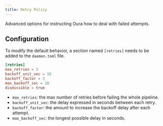 ```yaml
---
title: Retry Policy
---
```


Advanced options for instructing Oura how to deal with failed attempts.

## Configuration

To modify the default behavior, a section named `[retries]` needs to be added to the `daemon.toml` file.

```toml
[retries]
max_retries = 3
backoff_unit_sec = 10
backoff_factor = 3
max_backoff_sec = 10
dismissible = true
```

- `max_retries`: the max number of retries before failing the whole pipeline.
- `backoff_unit_sec`: the delay expressed in seconds between each retry.
- `backoff_factor`: the amount to increase the backoff delay after each attempt.
- `max_backoff_sec`: the longest possible delay in seconds.
